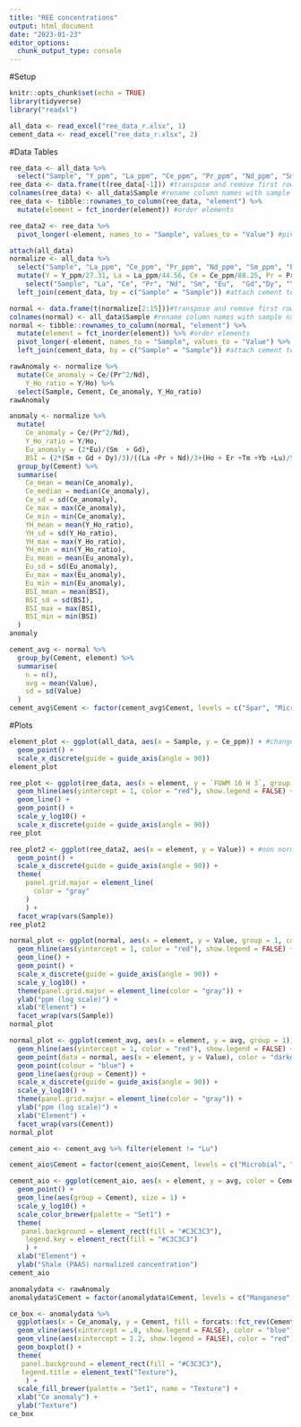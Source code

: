```yaml
---
title: "REE concentrations"
output: html_document
date: "2023-01-23"
editor_options: 
  chunk_output_type: console
---
```


#Setup

```r
knitr::opts_chunk$set(echo = TRUE)
library(tidyverse)
library("readxl")

all_data <- read_excel("ree_data_r.xlsx", 1)
cement_data <- read_excel("ree_data_r.xlsx", 2)
```

#Data Tables

```r
ree_data <- all_data %>%
  select("Sample", "Y_ppm", "La_ppm", "Ce_ppm", "Pr_ppm", "Nd_ppm", "Sm_ppm", "Eu_ppm",  "Gd_ppm","Dy_ppm", "Ho_ppm", "Er_ppm", "Tm_ppm", "Yb_ppm", "Lu_ppm") #filter out non REY elements\
ree_data <- data.frame(t(ree_data[-1])) #transpose and remove first row containing sample names
colnames(ree_data) <- all_data$Sample #rename column names with sample names
ree_data <- tibble::rownames_to_column(ree_data, "element") %>%
  mutate(element = fct_inorder(element)) #order elements
```

```r
ree_data2 <- ree_data %>%
  pivot_longer(-element, names_to = "Sample", values_to = "Value") #pivot data to have each element value as observation
```

```r
attach(all_data)
normalize <- all_data %>%
  select("Sample", "La_ppm", "Ce_ppm", "Pr_ppm", "Nd_ppm", "Sm_ppm", "Eu_ppm",  "Gd_ppm","Dy_ppm", "Y_ppm",  "Ho_ppm", "Er_ppm", "Tm_ppm", "Yb_ppm", "Lu_ppm") %>% #filter out non REY elements
  mutate(Y = Y_ppm/27.31, La = La_ppm/44.56, Ce = Ce_ppm/88.25, Pr = Pr_ppm/10.15, Nd = Nd_ppm/37.32, Sm = Sm_ppm/6.884, Eu = Eu_ppm/1.215, Gd = Gd_ppm/6.043, Dy = Dy_ppm/5.325, Ho = Ho_ppm/1.052, Er = Er_ppm/3.075, Tm = Tm_ppm/0.4510, Yb = Yb_ppm/3.012, Lu = Lu_ppm/0.4386) %>% #normalize values using PAAS data from Pourmand et al. 2012
    select("Sample", "La", "Ce", "Pr", "Nd", "Sm", "Eu",  "Gd","Dy", "Y", "Ho", "Er", "Tm", "Yb", "Lu") %>% #filter out non normalized values
  left_join(cement_data, by = c("Sample" = "Sample")) #attach cement to each observation

normal <- data.frame(t(normalize[2:15]))#transpose and remove first row containing sample names and cement row
colnames(normal) <- all_data$Sample #rename column names with sample names
normal <- tibble::rownames_to_column(normal, "element") %>%
  mutate(element = fct_inorder(element)) %>% #order elements
  pivot_longer(-element, names_to = "Sample", values_to = "Value") %>% #pivot data to have each element value as observation
  left_join(cement_data, by = c("Sample" = "Sample")) #attach cement to each observation
```

```r
rawAnomaly <- normalize %>%
  mutate(Ce_anomaly = Ce/(Pr^2/Nd),
    Y_Ho_ratio = Y/Ho) %>%
  select(Sample, Cement, Ce_anomaly, Y_Ho_ratio)
rawAnomaly

anomaly <- normalize %>%
  mutate(
    Ce_anomaly = Ce/(Pr^2/Nd),
    Y_Ho_ratio = Y/Ho,
    Eu_anomaly = (2*Eu)/(Sm  + Gd),
    BSI = (2*(Sm + Gd + Dy)/3)/((La +Pr + Nd)/3+(Ho + Er +Tm +Yb +Lu)/5)) %>%
  group_by(Cement) %>%
  summarise(
    Ce_mean = mean(Ce_anomaly),
    Ce_median = median(Ce_anomaly),
    Ce_sd = sd(Ce_anomaly),
    Ce_max = max(Ce_anomaly),
    Ce_min = min(Ce_anomaly),
    YH_mean = mean(Y_Ho_ratio),
    YH_sd = sd(Y_Ho_ratio),
    YH_max = max(Y_Ho_ratio),
    YH_min = min(Y_Ho_ratio),
    Eu_mean = mean(Eu_anomaly),
    Eu_sd = sd(Eu_anomaly),
    Eu_max = max(Eu_anomaly),
    Eu_min = min(Eu_anomaly),
    BSI_mean = mean(BSI),
    BSI_sd = sd(BSI),
    BSI_max = max(BSI),
    BSI_min = min(BSI)
  )
anomaly
```

```r
cement_avg <- normal %>%
  group_by(Cement, element) %>%
  summarise(
    n = n(),
    avg = mean(Value),
    sd = sd(Value)
  )
cement_avg$Cement <- factor(cement_avg$Cement, levels = c("Spar", "Microspar", "Manganese", "Micrite", "Micrite (SSF)", "Micrite (spicule)", "Microbial", "Microbial (SSF)", "Laminar Microbial", "Laminar Microbial (Strom)", "Laminar Microbial (sponge)", "Laminar Calcrete"))
```

#Plots
```r
element_plot <- ggplot(all_data, aes(x = Sample, y = Ce_ppm)) + #change y to element of choice
  geom_point() +
  scale_x_discrete(guide = guide_axis(angle = 90))
element_plot
```


```r
ree_plot <- ggplot(ree_data, aes(x = element, y = `FUWM 16 H 3`, group = 1)) + #change y to sample of choice
  geom_hline(aes(yintercept = 1, color = "red"), show.legend = FALSE) +
  geom_line() +
  geom_point() +
  scale_y_log10() +
  scale_x_discrete(guide = guide_axis(angle = 90))
ree_plot
```

```r
ree_plot2 <- ggplot(ree_data2, aes(x = element, y = Value)) + #non normalized spider plots all samples
  geom_point() +
  scale_x_discrete(guide = guide_axis(angle = 90)) +
  theme(
    panel.grid.major = element_line(
      color = "gray"
    )
    ) +
  facet_wrap(vars(Sample)) 
ree_plot2
```

```r
normal_plot <- ggplot(normal, aes(x = element, y = Value, group = 1, color = Cement)) + #normalized spider plots all samples
  geom_hline(aes(yintercept = 1, color = "red"), show.legend = FALSE) +
  geom_line() +
  geom_point() +
  scale_x_discrete(guide = guide_axis(angle = 90)) +
  scale_y_log10() +
  theme(panel.grid.major = element_line(color = "gray")) +
  ylab("ppm (log scale)") +
  xlab("Element") +
  facet_wrap(vars(Sample)) 
normal_plot
```

```r
normal_plot <- ggplot(cement_avg, aes(x = element, y = avg, group = 1)) + #normalized spider plots all cements
  geom_hline(aes(yintercept = 1, color = "red"), show.legend = FALSE) +
  geom_point(data = normal, aes(x = element, y = Value), color = "darkgray") +
  geom_point(colour = "blue") +
  geom_line(aes(group = Cement)) +
  scale_x_discrete(guide = guide_axis(angle = 90)) +
  scale_y_log10() +
  theme(panel.grid.major = element_line(color = "gray")) +
  ylab("ppm (log scale)") +
  xlab("Element") +
  facet_wrap(vars(Cement)) 
normal_plot
```

```r
cement_aio <- cement_avg %>% filter(element != "Lu")

cement_aio$Cement = factor(cement_aio$Cement, levels = c("Microbial", "Microbial (SSF)", "Laminar Microbial", "Laminar Calcrete", "Micrite", "Micrite (SSF)", "Manganese"))

cement_aio <- ggplot(cement_aio, aes(x = element, y = avg, color = Cement)) + #attempt at making a single spider plot with all samples
  geom_point() +
  geom_line(aes(group = Cement), size = 1) +
  scale_y_log10() +
  scale_color_brewer(palette = "Set1") +
  theme(
   panel.background = element_rect(fill = "#C3C3C3"),
    legend.key = element_rect(fill = "#C3C3C3")
    ) +
  xlab("Element") +
  ylab("Shale (PAAS) normalized concentration")
cement_aio
```

```r
anomalydata <- rawAnomaly
anomalydata$Cement = factor(anomalydata$Cement, levels = c("Manganese", "Micrite (SSF)", "Micrite", "Laminar Calcrete", "Laminar Microbial", "Microbial (SSF)", "Microbial"))

ce_box <- anomalydata %>%
  ggplot(aes(x = Ce_anomaly, y = Cement, fill = forcats::fct_rev(Cement))) +
  geom_vline(aes(xintercept = .8, show.legend = FALSE), color = "blue") +
  geom_vline(aes(xintercept = 1.2, show.legend = FALSE), color = "red") +
  geom_boxplot() +
  theme(
   panel.background = element_rect(fill = "#C3C3C3"),
   legend.title = element_text("Texture"),
    ) +
  scale_fill_brewer(palette = "Set1", name = "Texture") +
  xlab("Ce anomaly") +
  ylab("Texture")
ce_box
```
